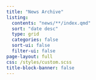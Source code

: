 ```yaml
---
title: "News Archive"
listing:
  contents: "news/**/index.qmd"
  sort: "date desc"
  type: grid
  categories: false
  sort-ui: false
  filter-ui: false
page-layout: full
css: /styles/custom.scss
title-block-banner: false
---
```


:::{#news-archive-listing}
:::